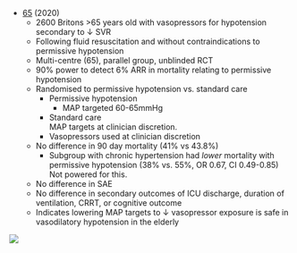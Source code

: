 * [65](https://jamanetwork.com/journals/jama/fullarticle/2761427) (2020)
	* 2600 Britons >65 years old with vasopressors for hypotension secondary to ↓ SVR
	* Following fluid resuscitation and without contraindications to permissive hypotension
	* Multi-centre (65), parallel group, unblinded RCT
	* 90% power to detect 6% ARR in mortality relating to permissive hypotension
	* Randomised to permissive hypotension vs. standard care
		* Permissive hypotension
			* MAP targeted 60-65mmHg
		* Standard care\
		MAP targets at clinician discretion.
		* Vasopressors used at clinician discretion
	* No difference in 90 day mortality (41% vs 43.8%)
		* Subgroup with chronic hypertension had *lower* mortality with permissive hypotension (38% vs. 55%, OR 0.67, CI 0.49-0.85)\
		Not powered for this.
	* No difference in SAE
	* No difference in secondary outcomes of ICU discharge, duration of ventilation, CRRT, or cognitive outcome
	* Indicates lowering MAP targets to ↓ vasopressor exposure is safe in vasodilatory hypotension in the elderly

:::column-margin
![](/resources/65.png)
:::